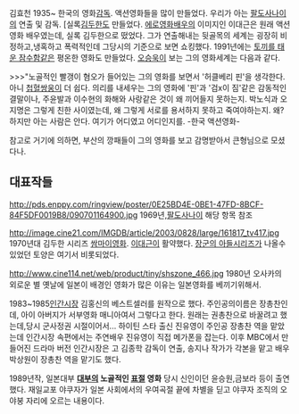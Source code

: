 김효천
1935~ 한국의 영화[[감독]]. 액션영화들을 많이 만들었다. 우리가 아는 [[팔도사나이]]의 연출 및 감독. [실록[[김두한]]도 만들었다. [[에로영화]]배우의 이미지인 이대근은 원래 액션영화 배우였는데, 실록 김두한으로 떴었다. 그가 연출해내는 뒷골목의 세계는 굉장히 비정하고,냉혹하고 폭력적인데 그당시의 기준으로 보면 쇼킹했다. 1991년에는 [[토끼를 태운 잠수함]]같은 평온한 영화도 만들었다. [[오승욱]]이 보는 그의 영화세계는 다음과 같다.

>>>"노골적인 빨갱이 혐오가 들어있는 그의 영화를 보면서 '허클베리 핀'을 생각한다. 아니 [[첩혈쌍웅]]이 더 쉽다. 의리를 내세우는 그의 영화에 '핀'과 '검x이 짐'같은 감동적인 결말이나, 주윤발과 이수현의 화해와 사랑같은 것이 왜 끼어들지 못하는지. 박노식과 오지명은 그렇게 친한 사이였는데, 왜 그렇게 서로를 용서하지 못하고 죽여야하는지. 왜? 하지만 아는 사람은 안다. 여기가 어디였고 어디인지를.
-한국 액션영화-

참고로 거기에 의하면, 부산의 깡패들이 그의 영화를 보고 감명받아서 큰형님으로 모셨다나.

== 대표작들 ==

http://pds.enppy.com/ringview/poster/0E25BD4E-0BE1-47FD-8BCF-84F5DF0019B8/090701164900.jpg
1969년,[[팔도사나이]]
해당 항목 참조

http://image.cine21.com/IMGDB/article/2003/0828/large/161817_tv417.jpg
1970년대 김두한 시리즈
[[쌈마이]]영화. [[이대근]]이 활약했다. [[장군의 아들]]시리즈가 나올수있었던 토양은 여기서 비롯되었다. 

http://www.cine114.net/web/product/tiny/shszone_466.jpg
1980년 오사카의 외로운 별
옛날에 일본이 배경인 영화가 많은 이유는 일본영화를 베끼기위해서. 

1983~1985[[인간시장]]
김홍신의 베스트셀러를 원작으로 했다. 주인공의이름은 장총찬인데, 아이 아버지가 서부영화 매니아여서 그렇다고 한다. 원래는 권총찬으로 바꿀려고 했는데,당시 군사정권 시절이어서...
하이틴 스타 출신 진유영이 주인공 장총찬 역을 맡았는데 인간시장 속편에서는 주연배우 진유영이 직접 메가폰을 잡는다. 이후 MBC에서 만들어진 드라마 버전 인간시장은 고 김종학 감독이 연출, 송지나 작가가 각본을 맡고 배우 박상원이 장총찬 역을 맡기도 했다.

1989년작, 일본대부
'''[[대부]]의 노골적인 [[표절]] 영화'''
당시 신인이던 윤승원,금보라 등이 출연했다.
재일교포 야쿠자가 일본 사회에서의 우여곡절 끝에 차별을 딛고 야쿠자 조직의 오야붕 자리에 오르는 내용이다.
